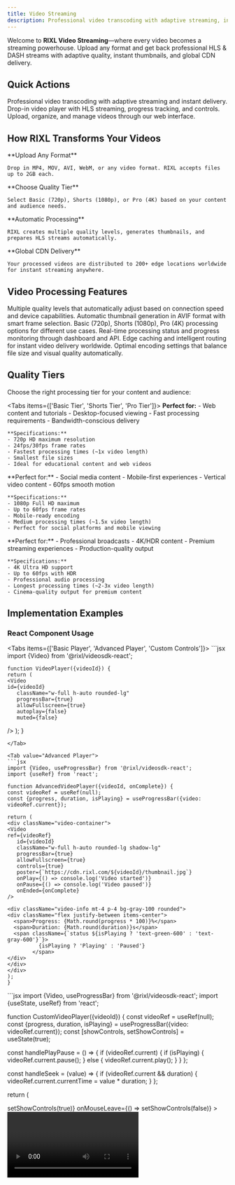 ```yaml
---
title: Video Streaming
description: Professional video transcoding with adaptive streaming, instant delivery, and automatic processing for any device or connection.
---
```




Welcome to **RIXL Video Streaming**—where every video becomes a streaming powerhouse. Upload any format and get back professional HLS & DASH streams with adaptive quality, instant thumbnails, and global CDN delivery.

## Quick Actions

<Columns cols={3}>
  <Card
    title="Upload Videos"
    href="/platform/uploads/videos-guide"
    icon="upload"
  >
    Professional video transcoding with adaptive streaming and instant delivery.
  </Card>
  <Card
    title="Video Component"
    href="/sdk/video-component"
    icon="video"
  >
    Drop-in video player with HLS streaming, progress tracking, and controls.
  </Card>
  <Card
    title="Dashboard Management"
    href="/platform/dashboard/media/overview"
    icon="monitor"
  >
    Upload, organize, and manage videos through our web interface.
  </Card>
</Columns>

## How RIXL Transforms Your Videos

<Steps>
  <Step>
    **Upload Any Format**

    Drop in MP4, MOV, AVI, WebM, or any video format. RIXL accepts files up to 2GB each.
  </Step>

  <Step>
    **Choose Quality Tier**

    Select Basic (720p), Shorts (1080p), or Pro (4K) based on your content and audience needs.
  </Step>

  <Step>
    **Automatic Processing**

    RIXL creates multiple quality levels, generates thumbnails, and prepares HLS streams automatically.
  </Step>

  <Step>
    **Global CDN Delivery**

    Your processed videos are distributed to 200+ edge locations worldwide for instant streaming anywhere.
  </Step>
</Steps>

## Video Processing Features

<Columns cols={3}>
  <Card title="Adaptive HLS Streaming" icon="wifi">
    Multiple quality levels that automatically adjust based on connection speed
    and device capabilities.
  </Card>
  <Card title="Instant Thumbnails" icon="image">
    Automatic thumbnail generation in AVIF format with smart frame selection.
  </Card>
  <Card title="Quality Tiers" icon="settings">
    Basic (720p), Shorts (1080p), Pro (4K) processing options for different use
    cases.
  </Card>
  <Card title="Progress Tracking" icon="bar-chart">
    Real-time processing status and progress monitoring through dashboard and API.
  </Card>
  <Card title="Global CDN" icon="globe">
    Edge caching and intelligent routing for instant video delivery worldwide.
  </Card>
  <Card title="Smart Compression" icon="zap">
    Optimal encoding settings that balance file size and visual quality
    automatically.
  </Card>
</Columns>

## Quality Tiers

Choose the right processing tier for your content and audience:

<Tabs items={['Basic Tier', 'Shorts Tier', 'Pro Tier']}>
  <Tab value="Basic Tier">
    **Perfect for:**
    - Web content and tutorials
    - Desktop-focused viewing
    - Fast processing requirements
    - Bandwidth-conscious delivery

    **Specifications:**
    - 720p HD maximum resolution
    - 24fps/30fps frame rates
    - Fastest processing times (~1x video length)
    - Smallest file sizes
    - Ideal for educational content and web videos
  </Tab>

  <Tab value="Shorts Tier">
    **Perfect for:**
    - Social media content
    - Mobile-first experiences
    - Vertical video content
    - 60fps smooth motion

    **Specifications:**
    - 1080p Full HD maximum
    - Up to 60fps frame rates
    - Mobile-ready encoding
    - Medium processing times (~1.5x video length)
    - Perfect for social platforms and mobile viewing
  </Tab>

  <Tab value="Pro Tier">
    **Perfect for:**
    - Professional broadcasts
    - 4K/HDR content
    - Premium streaming experiences
    - Production-quality output

    **Specifications:**
    - 4K Ultra HD support
    - Up to 60fps with HDR
    - Professional audio processing
    - Longest processing times (~2-3x video length)
    - Cinema-quality output for premium content
  </Tab>
</Tabs>

## Implementation Examples

### React Component Usage

<Tabs items={['Basic Player', 'Advanced Player', 'Custom Controls']}>
  <Tab value="Basic Player">
    ```jsx
    import {Video} from '@rixl/videosdk-react';

    function VideoPlayer({videoId}) {
    return (
    <Video
    id={videoId}
       className="w-full h-auto rounded-lg"
       progressBar={true}
       allowFullscreen={true}
       autoplay={false}
       muted={false}
  />
  );
  }
  ```
</Tab>

<Tab value="Advanced Player">
  ```jsx
  import {Video, useProgressBar} from '@rixl/videosdk-react';
  import {useRef} from 'react';

  function AdvancedVideoPlayer({videoId, onComplete}) {
  const videoRef = useRef(null);
  const {progress, duration, isPlaying} = useProgressBar({video: videoRef.current});

  return (
  <div className="video-container">
  <Video
  ref={videoRef}
     id={videoId}
     className="w-full h-auto rounded-lg shadow-lg"
     progressBar={true}
     allowFullscreen={true}
     controls={true}
     poster={`https://cdn.rixl.com/${videoId}/thumbnail.jpg`}
     onPlay={() => console.log('Video started')}
     onPause={() => console.log('Video paused')}
     onEnded={onComplete}
/>

<div className="video-info mt-4 p-4 bg-gray-100 rounded">
  <div className="flex justify-between items-center">
    <span>Progress: {Math.round(progress * 100)}%</span>
    <span>Duration: {Math.round(duration)}s</span>
    <span className={`status ${isPlaying ? 'text-green-600' : 'text-gray-600'}`}>
            {isPlaying ? 'Playing' : 'Paused'}
          </span>
  </div>
</div>
</div>
);
}
```
</Tab>

<Tab value="Custom Controls">
  ```jsx
  import {Video, useProgressBar} from '@rixl/videosdk-react';
  import {useState, useRef} from 'react';

  function CustomVideoPlayer({videoId}) {
  const videoRef = useRef(null);
  const {progress, duration, isPlaying} = useProgressBar({video: videoRef.current});
  const [showControls, setShowControls] = useState(true);

  const handlePlayPause = () => {
  if (videoRef.current) {
  if (isPlaying) {
  videoRef.current.pause();
} else {
  videoRef.current.play();
}
}
};

  const handleSeek = (value) => {
  if (videoRef.current && duration) {
  videoRef.current.currentTime = value * duration;
}
};

  return (
  <div
  className="relative video-container"
  onMouseEnter={() => setShowControls(true)}
     onMouseLeave={() => setShowControls(false)}
>
  <Video
    ref={videoRef}
    id={videoId}
    className="w-full h-auto"
    progressBar={false}
    controls={false}
    allowFullscreen={true}
  />

  {showControls && (
    <div className="absolute bottom-0 left-0 right-0 bg-gradient-to-t from-black/70 to-transparent p-4">
      <div className="flex items-center gap-4">
        <button
          onClick={handlePlayPause}
          className="text-white hover:text-gray-300"
        >
          {isPlaying ? '⏸️' : '▶️'}
        </button>

        <div className="flex-1">
          <input
            type="range"
            min="0"
            max="1"
            step="0.01"
            value={progress}
            onChange={(e) => handleSeek(parseFloat(e.target.value))}
            className="w-full"
          />
        </div>

        <span className="text-white text-sm">
              {Math.round(progress * duration)}s / {Math.round(duration)}s
            </span>
      </div>
    </div>
  )}
</div>
);
}
```
</Tab>
</Tabs>

### API Integration

<Tabs items={['Upload Video', 'Monitor Processing', 'Get Video Details']}>
  <Tab value="Upload Video">
    ```javascript
    // Initialize video upload with quality tier
    const uploadVideo = async (videoFile, qualityTier = 'pro') => {
    const initResponse = await fetch('https://api.rixl.com/videos/upload/init', {
    method: 'POST',
    headers: {
    'X-API-Key': 'YOUR_PROJECT_API_KEY',
    'Content-Type': 'application/json'
  },
    body: JSON.stringify({
    file_name: videoFile.name,
    video_quality: qualityTier,
    image_format: 'jpg'
  })
  });

    const {video_id, video_presigned_url, upload_expires} = await initResponse.json();

    // Upload file to presigned URL
    await fetch(video_presigned_url, {
    method: 'PUT',
    body: videoFile,
    headers: {
    'Content-Type': videoFile.type
  }
  });

    return video_id;
  };
    ```
  </Tab>

  <Tab value="Monitor Processing">
    ```javascript
    // Monitor video processing status
    const monitorProcessing = async (videoId) => {
    const checkStatus = async () => {
    const response = await fetch(`https://api.rixl.com/videos/${videoId}`, {
    headers: {
    'X-API-Key': 'YOUR_PROJECT_API_KEY'
  }
  });

    const result = await response.json();
    return result.data;
  };

    // Poll every 5 seconds until processing is complete
    return new Promise((resolve) => {
    const interval = setInterval(async () => {
    const video = await checkStatus();

    console.log(`Processing status: ${video.file.status}`);

    if (video.file.status === 'ready') {
    clearInterval(interval);
    resolve(video);
  } else if (video.file.status === 'error') {
    clearInterval(interval);
    throw new Error('Video processing failed');
  }
  }, 5000);
  });
  };
    ```
  </Tab>

  <Tab value="Get Video Details">
    ```javascript
    // Get video details and streaming URLs
    const getVideoDetails = async (videoId) => {
    const response = await fetch(`https://api.rixl.com/videos/${videoId}`, {
    headers: {
    'X-API-Key': 'YOUR_PROJECT_API_KEY'
  }
  });

    const result = await response.json();
    const video = result.data;

    return {
    id: video.id,
    duration: video.duration,
    width: video.width,
    height: video.height,
    streamingUrl: video.file.url,
    thumbnailUrl: `https://cdn.rixl.com/${video.id}/thumbnail.jpg`,
    status: video.file.status,
    createdAt: video.created_at
  };
  };
    ```
  </Tab>
</Tabs>

## Real-World Use Cases

<Columns cols={3}>
  <Card title="Video Streaming Platform" icon="play">
    Netflix-style streaming with adaptive quality, progress tracking, and global
    delivery.
  </Card>
  <Card title="Live Event Streaming" icon="radio">
    Professional broadcasts with multiple quality levels and real-time delivery.
  </Card>
  <Card title="Social Media Integration" icon="share-2">
    Seamlessly embed videos on social platforms with mobile-ready encoding.
  </Card>
  <Card title="E-Learning Platforms" icon="book-open">
    Deliver educational content with fast load times and reliable playback.
  </Card>
  <Card title="Marketing & Advertising" icon="megaphone">
    High-impact video ads with instant delivery and global reach.
  </Card>
  <Card title="Enterprise Video Solutions" icon="building">
    Secure and scalable video infrastructure for internal and external use.
  </Card>
</Columns>

## Performance Benefits

<Columns cols={3}>
  <Card title="Adaptive Streaming" icon="wifi">
    Automatic quality adjustment based on connection speed prevents buffering.
  </Card>
  <Card title="Global CDN" icon="globe">
    200+ edge locations ensure instant video delivery worldwide.
  </Card>
  <Card title="Smart Compression" icon="zap">
    Optimal encoding reduces file sizes while maintaining visual quality.
  </Card>
</Columns>

## What's Next?

Ready to stream your videos? Choose your approach:

<Columns cols={3}>
  <Card
    title="Upload Your First Video"
    href="/platform/uploads/videos-guide"
    icon="upload"
  >
    See HLS streaming and adaptive quality in action with our dashboard.
  </Card>
  <Card
    title="React Integration"
    href="/sdk/video-component"
    icon="video"
  >
    Add the Video component with progress tracking to your application.
  </Card>
  <Card
    title="API Implementation"
    href="/platform/api-documentation/overview"
    icon="code"
  >
    Build custom video workflows with our comprehensive REST API.
  </Card>
</Columns>

<div className="mt-12">
  <Callout type="tip" title="Ready to stream?">
    Start with our [Video Upload Guide](/platform/uploads/videos-guide) to see HLS streaming in action, or jump into the
    [React Component Guide](/sdk/video-component) to add professional video players to your application. For custom
    workflows, explore our [API Documentation](/platform/api-documentation/overview).
  </Callout>
</div>
